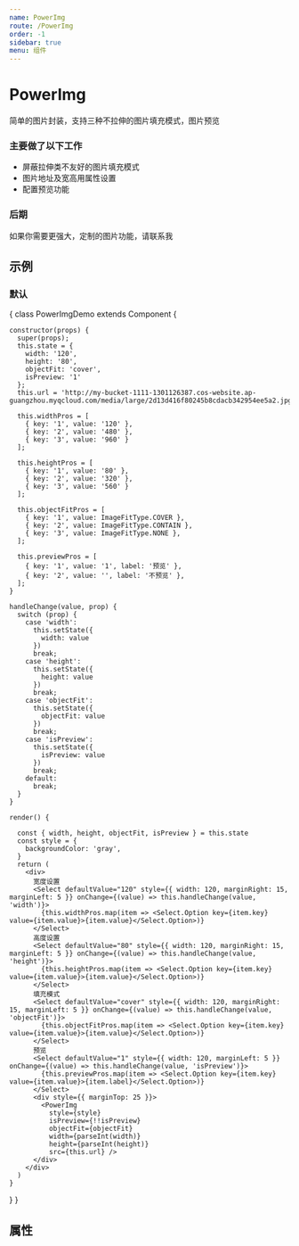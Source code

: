 ```yaml
---
name: PowerImg
route: /PowerImg
order: -1
sidebar: true
menu: 组件
---
```



# PowerImg
简单的图片封装，支持三种不拉伸的图片填充模式，图片预览

### 主要做了以下工作

+ 屏蔽拉伸类不友好的图片填充模式
+ 图片地址及宽高用属性设置
+ 配置预览功能

### 后期

如果你需要更强大，定制的图片功能，请联系我

## 示例

### 默认
<Playground>
{
  class PowerImgDemo extends Component {

    constructor(props) {
      super(props);
      this.state = {
        width: '120',
        height: '80',
        objectFit: 'cover',
        isPreview: '1'
      };
      this.url = 'http://my-bucket-1111-1301126387.cos-website.ap-guangzhou.myqcloud.com/media/large/2d13d416f80245b8cdacb342954ee5a2.jpg';

      this.widthPros = [
        { key: '1', value: '120' },
        { key: '2', value: '480' },
        { key: '3', value: '960' }
      ];

      this.heightPros = [
        { key: '1', value: '80' },
        { key: '2', value: '320' },
        { key: '3', value: '560' }
      ];

      this.objectFitPros = [
        { key: '1', value: ImageFitType.COVER },
        { key: '2', value: ImageFitType.CONTAIN },
        { key: '3', value: ImageFitType.NONE },
      ];

      this.previewPros = [
        { key: '1', value: '1', label: '预览' },
        { key: '2', value: '', label: '不预览' },
      ];
    }

    handleChange(value, prop) {
      switch (prop) {
        case 'width':
          this.setState({
            width: value
          })
          break;
        case 'height':
          this.setState({
            height: value
          })
          break;
        case 'objectFit':
          this.setState({
            objectFit: value
          })
          break;
        case 'isPreview':
          this.setState({
            isPreview: value
          })
          break;
        default:
          break;
      }
    }

    render() {

      const { width, height, objectFit, isPreview } = this.state
      const style = {
        backgroundColor: 'gray',
      }
      return (
        <div>
          宽度设置
          <Select defaultValue="120" style={{ width: 120, marginRight: 15, marginLeft: 5 }} onChange={(value) => this.handleChange(value, 'width')}>
            {this.widthPros.map(item => <Select.Option key={item.key} value={item.value}>{item.value}</Select.Option>)}
          </Select>
          高度设置
          <Select defaultValue="80" style={{ width: 120, marginRight: 15, marginLeft: 5 }} onChange={(value) => this.handleChange(value, 'height')}>
            {this.heightPros.map(item => <Select.Option key={item.key} value={item.value}>{item.value}</Select.Option>)}
          </Select>
          填充模式
          <Select defaultValue="cover" style={{ width: 120, marginRight: 15, marginLeft: 5 }} onChange={(value) => this.handleChange(value, 'objectFit')}>
            {this.objectFitPros.map(item => <Select.Option key={item.key} value={item.value}>{item.value}</Select.Option>)}
          </Select>
          预览
          <Select defaultValue="1" style={{ width: 120, marginLeft: 5 }} onChange={(value) => this.handleChange(value, 'isPreview')}>
            {this.previewPros.map(item => <Select.Option key={item.key} value={item.value}>{item.label}</Select.Option>)}
          </Select>
          <div style={{ marginTop: 25 }}>
            <PowerImg
              style={style}
              isPreview={!!isPreview}
              objectFit={objectFit}
              width={parseInt(width)}
              height={parseInt(height)}
              src={this.url} />
          </div>
        </div>
      )
    }
  }
}
</Playground>



## 属性
<Props of={PowerImg} />

